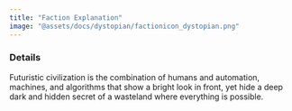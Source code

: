 ```yaml
---
title: "Faction Explanation"
image: "@assets/docs/dystopian/factionicon_dystopian.png"
---
```


### Details

Futuristic civilization is the combination of humans and automation, machines, and algorithms that show a bright look in front, yet hide a deep dark and hidden secret of a wasteland where everything is possible.
